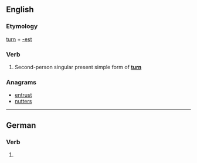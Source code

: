 ==English==

===Etymology===
[[turn]] + [[-est]]

===Verb===
{{head|en|verb form}}

# {{context|archaic|lang=en}} Second-person singular present simple form of '''[[turn]]'''

===Anagrams===
* [[entrust#English|entrust]]
* [[nutters#English|nutters]]

----

==German==

===Verb===
{{head|de|verb form}}

# {{de-verb form of|turnen|2|s|k1}}